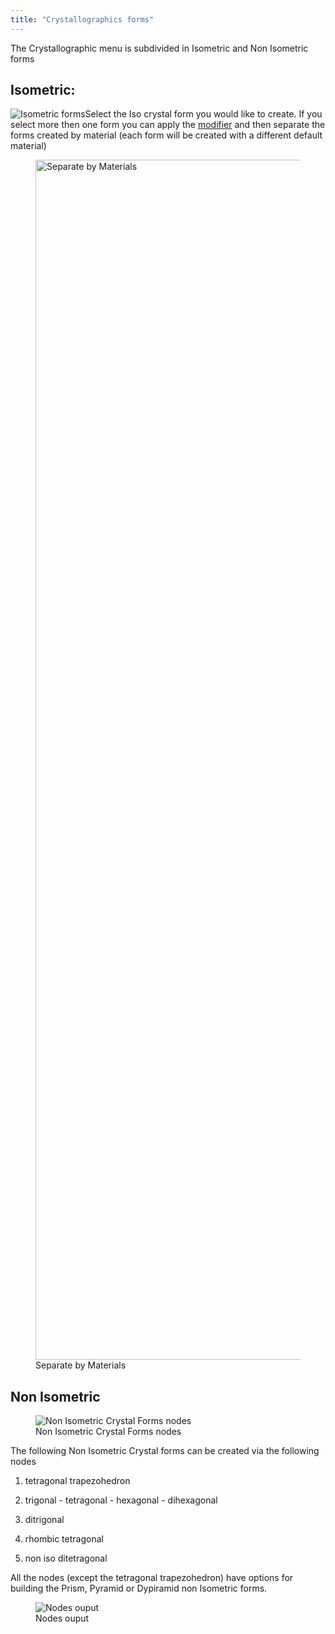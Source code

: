 ```yaml
---
title: "Crystallographics forms"
---
```


The Crystallographic menu is subdivided in Isometric and Non Isometric forms

## Isometric:

![Isometric forms](images/cn-cf-isometric-menu-animated.gif)Select the Iso crystal form you would like to create. If you select more then one form you can apply the [modifier](https://docs.blender.org/manual/en/latest/modeling/modifiers/introduction.html "blender modifier introduction from docs.blender") and then separate the forms created by material (each form will be created with a different default material)

![Separate by Materials](images/cn-cf-isometric-separate.png){width="1920"}

## Non Isometric

![Non Isometric Crystal Forms nodes](images/cn-cf-ni-menu.png)

The following Non Isometric Crystal forms can be created via the following nodes

1.  tetragonal trapezohedron

2.  trigonal - tetragonal  - hexagonal - dihexagonal

3.  ditrigonal

4.  rhombic tetragonal

5.  non iso ditetragonal

All the nodes (except the tetragonal trapezohedron) have options for building the Prism, Pyramid or Dypiramid non Isometric forms.

![Nodes ouput](images/cn-cf-niso-iso-animated.gif)
